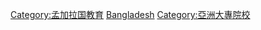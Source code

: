 {{Commons_category}}

[[Category:孟加拉国教育|Category:孟加拉国教育]]
[[Category:各国大学|Bangladesh]]
[[Category:亞洲大專院校|Category:亞洲大專院校]]